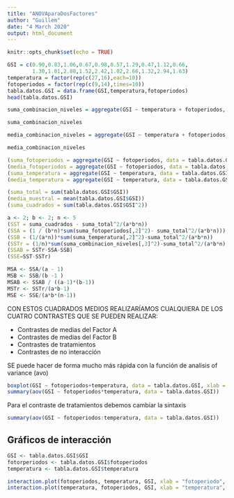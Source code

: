 ```yaml
---
title: "ANOVAparaDosFactores"
author: "Guillem"
date: "4 March 2020"
output: html_document
---
```


```r
knitr::opts_chunk$set(echo = TRUE)
```

```r
GSI = c(0.90,0.83,1.06,0.67,0.98,0.57,1.29,0.47,1.12,0.66,
        1.30,1.01,2.88,1.52,2.42,1.02,2.66,1.32,2.94,1.63)
temperatura = factor(rep(c(27,16),each=10))
fotoperiodos = factor(rep(c(9,14),times=10))
tabla.datos.GSI = data.frame(GSI,temperatura,fotoperiodos)
head(tabla.datos.GSI)
```

```r
suma_combinacion_niveles = aggregate(GSI ~ temperatura + fotoperiodos, data = tabla.datos.GSI, FUN = "sum")

suma_combinacion_niveles
```
```r
media_combinacion_niveles = aggregate(GSI ~ temperatura + fotoperiodos, data = tabla.datos.GSI, FUN = "mean")

media_combinacion_niveles
```

```r
(suma_fotoperiodos = aggregate(GSI ~ fotoperiodos, data = tabla.datos.GSI, FUN = "sum"))
(media_fotoperiodos = aggregate(GSI ~ fotoperiodos, data = tabla.datos.GSI, FUN = "mean"))
(suma_temperatura = aggregate(GSI ~ temperatura, data = tabla.datos.GSI, FUN = "sum"))
(media_temperatura = aggregate(GSI ~ temperatura, data = tabla.datos.GSI, FUN = "mean"))
```
```r
(suma_total = sum(tabla.datos.GSI$GSI))
(media_muestral = mean(tabla.datos.GSI$GSI))
(suma_cuadrados = sum(tabla.datos.GSI$GSI^2))
```
```r
a <- 2; b <- 2; n <- 5
(SST = suma_cuadrados - suma_total^2/(a*b*n))
(SSA = (1 / (b*n)*sum(suma_fotoperiodos[,2]^2)- suma_total^2/(a*b*n)))
(SSB = (1/(a*n))*sum(suma_temperatura[,2]^2)-suma_total^2/(a*b*n))
(SSTr = (1/n)*sum(suma_combinacion_niveles[,3]^2)-suma_total^2/(a*b*n))
(SSAB = SSTr-SSA-SSB)
(SSE=SST-SSTr)
```
```r
MSA <- SSA/(a - 1)
MSB <- SSB/(b -1 )
MSAB <- SSAB / ((a-1)*(b-1))
MSTr <- SSTr/(a*b-1)
MSE <- SSE/(a*b*(n-1))
```

CON ESTOS CUADRADOS MEDIOS REALIZARÍAMOS CUALQUIERA DE LOS CUATRO CONTRASTES QUE SE PUEDEN REALIZAR:

* Contrastes de medias del Factor A
* Contrastes de medias del Factor B
* Contrastes de tratamientos
* Contrastes de no interacción

SE puede hacer de forma mucho más rápida con la función de analisis of variance (avo)

```r
boxplot(GSI ~ fotoperiodos+temperatura, data = tabla.datos.GSI, xlab = "Combinación fotoperiodo y temperatura", ylab = "GSI")
summary(aov(GSI ~ fotoperiodos*temperatura, data = tabla.datos.GSI))
```
Para el contraste de tratamientos debemos cambiar la sintaxis

```r
summary(aov(GSI ~ fotoperiodos:temperatura, data = tabla.datos.GSI))
```

## Gráficos de interacción
```r
GSI <- tabla.datos.GSI$GSI
fotorperiodos <- tabla.datos.GSI$fotoperiodos
temperatura <- tabla.datos.GSI$temperatura

interaction.plot(fotoperiodos, temperatura, GSI, xlab = "fotoperiodo", ylab = "GSI")
interaction.plot(temperatura, fotoperiodos, GSI, xlab = "temperatura", ylab = "GSI")
```

